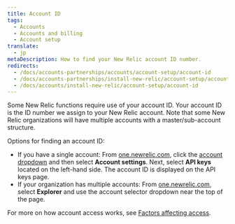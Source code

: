 ```yaml
---
title: Account ID
tags:
  - Accounts
  - Accounts and billing
  - Account setup
translate:
  - jp
metaDescription: How to find your New Relic account ID number.
redirects:
  - /docs/accounts-partnerships/accounts/account-setup/account-id
  - /docs/accounts-partnerships/install-new-relic/account-setup/account-id
  - /docs/accounts/install-new-relic/account-setup/account-id
---
```


Some New Relic functions require use of your account ID. Your account ID is the ID number we assign to your New Relic account. Note that some New Relic organizations will have multiple accounts with a master/sub-account structure.

Options for finding an account ID:

* If you have a single account: From [one.newrelic.com](https://one.newrelic.com), click the [account dropdown](/docs/using-new-relic/welcome-new-relic/get-started/glossary#account-dropdown) and then select **Account settings**. Next, select **API keys** located on the left-hand side. The account ID is displayed on the API keys page.
* If your organization has multiple accounts: From [one.newrelic.com](https://one.newrelic.com), select **Explorer** and use the account selector dropdown near the top of the page.

For more on how account access works, see [Factors affecting access](/docs/new-relic-one/use-new-relic-one/core-concepts/cross-account-features-security-new-relic-one).
